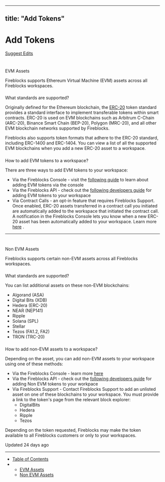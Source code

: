 ---
  title: "Add Tokens"
  ---
  
  # Add Tokens

[Suggest Edits](/edit/add-your-tokens-1)

# 

EVM Assets

[](#evm-assets)

Fireblocks supports Ethereum Virtual Machine (EVM) assets across all Fireblocks workspaces.

### 

What standards are supported?

[](#what-standards-are-supported)

Originally defined for the Ethereum blockchain, the [ERC-20](https://eips.ethereum.org/EIPS/eip-20) token standard provides a standard interface to implement transferable tokens within smart contracts. ERC-20 is used on EVM blockchains such as Arbitrum C-Chain (ARC-20), Binance Smart Chain (BEP-20), Polygon (MRC-20), and all other EVM blockchain networks supported by Fireblocks.

Fireblocks also supports token formats that adhere to the ERC-20 standard, including ERC-1400 and ERC-1404. You can view a list of all the supported EVM blockchains when you add a new ERC-20 asset to a workspace.

### 

How to add EVM tokens to a workspace?

[](#how-to-add-evm-tokens-to-a-workspace)

There are three ways to add EVM tokens to your workspace:

*   Via the Fireblocks Console - visit the [following guide](https://support.fireblocks.io/hc/en-us/articles/5601259928220-Adding-EVM-assets-to-a-workspace) to learn about adding EVM tokens via the console
*   Via the Fireblocks API - check out the [following developers guide](/reference/add-your-tokens) for adding EVM tokens to your workspace
*   Via Contract Calls - an opt-in feature that requires Fireblocks Support. Once enabled, ERC-20 assets transferred in a contract call you initiated are automatically added to the workspace that initiated the contract call. A notification in the Fireblocks Console lets you know when a new ERC-20 asset has been automatically added to your workspace. Learn more [here](https://support.fireblocks.io/hc/en-us/articles/5601259928220-Adding-EVM-assets-to-a-workspace) .

  

* * *

# 

Non EVM Assets

[](#non-evm-assets)

Fireblocks supports certain non-EVM assets across all Fireblocks workspaces.

### 

What standards are supported?

[](#what-standards-are-supported-1)

You can list additional assets on these non-EVM blockchains:

*   Algorand (ASA)
*   Digital Bits (XDB)
*   Hedera (ERC-20)
*   NEAR (NEP141)
*   Ripple
*   Solana (SPL)
*   Stellar
*   Tezos (FA1.2, FA2)
*   TRON (TRC-20)

### 

How to add non-EVM assets to a workspace?

[](#how-to-add-non-evm-assets-to-a-workspace)

Depending on the asset, you can add non-EVM assets to your workspace using one of these methods:

*   Via the Fireblocks Console - learn more [here](https://support.fireblocks.io/hc/en-us/articles/6641659764508-Adding-non-EVM-assets-to-a-workspace)
*   Via the Fireblocks API - check out the [following developers guide](/reference/add-your-tokens) for adding Non EVM tokens to your workpace
*   Via Fireblocks Support - Contact Fireblocks Support to add an unlisted asset on one of these blockchains to your workspace. You must provide a link to the token's page from the relevant block explorer:
    *   DigitalBits
    *   Hedera
    *   Ripple
    *   Tezos

Depending on the token requested, Fireblocks may make the token available to all Fireblocks customers or only to your workspaces.

Updated 24 days ago

* * *

*   [Table of Contents](#)
*   *   [EVM Assets](#evm-assets)
    *   [Non EVM Assets](#non-evm-assets)